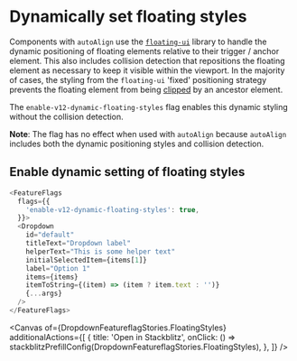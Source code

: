 
<Meta title="Components/Dropdown/Feature Flag" name="Flag details" />

# Dynamically set floating styles

Components with `autoAlign` use the
[`floating-ui`](https://github.com/floating-ui/floating-ui) library to handle
the dynamic positioning of floating elements relative to their trigger / anchor
element. This also includes collision detection that repositions the floating
element as necessary to keep it visible within the viewport. In the majority of
cases, the styling from the `floating-ui` 'fixed' positioning strategy prevents
the floating element from being
[clipped](https://floating-ui.com/docs/misc#clipping) by an ancestor element.

The `enable-v12-dynamic-floating-styles` flag enables this dynamic styling
without the collision detection.

**Note**: The flag has no effect when used with `autoAlign` because `autoAlign`
includes both the dynamic positioning styles and collision detection.

## Enable dynamic setting of floating styles

```js
<FeatureFlags
  flags={{
    'enable-v12-dynamic-floating-styles': true,
  }}>
  <Dropdown
    id="default"
    titleText="Dropdown label"
    helperText="This is some helper text"
    initialSelectedItem={items[1]}
    label="Option 1"
    items={items}
    itemToString={(item) => (item ? item.text : '')}
    {...args}
  />
</FeatureFlags>
```
<Canvas
  of={DropdownFeatureflagStories.FloatingStyles}
  additionalActions={[
    {
      title: 'Open in Stackblitz',
      onClick: () => stackblitzPrefillConfig(DropdownFeatureflagStories.FloatingStyles),
    },
  ]}
/>